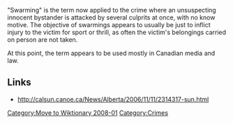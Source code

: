 [[Category:Move to Wiktionary 2008-01]]

"Swarming" is the term now applied to the crime where an unsuspecting innocent bystander is attacked by several culprits at once, with no know motive.  The objective of swarmings appears to usually be just to inflict injury to the victim for sport or thrill, as often the victim's belongings carried on person are not taken.

At this point, the term appears to be used mostly in Canadian media and law.


==Links==

* http://calsun.canoe.ca/News/Alberta/2006/11/11/2314317-sun.html

[[Category:Crimes]]